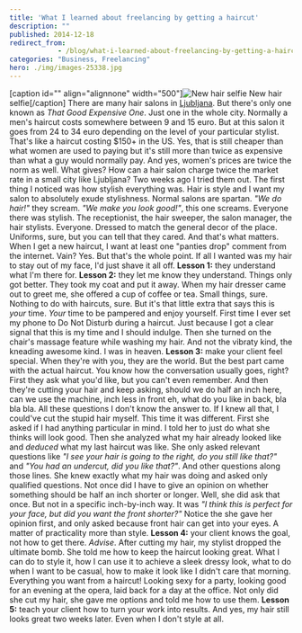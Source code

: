 ```yaml
---
title: 'What I learned about freelancing by getting a haircut'
description: ""
published: 2014-12-18
redirect_from: 
            - /blog/what-i-learned-about-freelancing-by-getting-a-haircut/swizec/6625
categories: "Business, Freelancing"
hero: ./img/images-25338.jpg
---
```


\[caption id="" align="alignnone" width="500"]![New hair selfie](./img/images-25338.jpg "New hair selfie") New hair selfie\[/caption] There are many hair salons in [Ljubljana](<http://maps.google.com/maps?ll=46.0555555556,14.5083333333&spn=0.1,0.1&q=46.0555555556,14.5083333333 (Ljubljana)&t=h> "Ljubljana"). But there's only one known as _That Good Expensive One_. Just one in the whole city. Normally a men's haircut costs somewhere between 9 and 15 euro. But at this salon it goes from 24 to 34 euro depending on the level of your particular stylist. That's like a haircut costing $150+ in the US. Yes, that is still cheaper than what women are used to paying but it's still more than twice as expensive than what a guy would normally pay. And yes, women's prices are twice the norm as well. What gives? How can a hair salon charge twice the market rate in a small city like Ljubljana? Two weeks ago I tried them out. The first thing I noticed was how stylish everything was. Hair is style and I want my salon to absolutely exude stylishness. Normal salons are spartan. _"We do hair!"_ they scream. _"We make you look good!"_, this one screams. Everyone there was stylish. The receptionist, the hair sweeper, the salon manager, the hair stylists. Everyone. Dressed to match the general decor of the place. Uniforms, sure, but you can tell that they cared. And that's what matters. When I get a new haircut, I want at least one "panties drop" comment from the internet. Vain? Yes. But that's the whole point. If all I wanted was my hair to stay out of my face, I'd just shave it all off. **Lesson 1:** they understand what I'm there for. **Lesson 2:** they let me know they understand. Things only got better. They took my coat and put it away. When my hair dresser came out to greet me, she offered a cup of coffee or tea. Small things, sure. Nothing to do with haircuts, sure. But it's that little extra that says this is _your_ time. _Your_ time to be pampered and enjoy yourself. First time I ever set my phone to Do Not Disturb during a haircut. Just because I got a clear signal that this is my time and I should indulge. Then she turned on the chair's massage feature while washing my hair. And not the vibraty kind, the kneading awesome kind. I was in heaven. **Lesson 3:** make your client feel special. When they're with you, they are the world. But the best part came with the actual haircut. You know how the conversation usually goes, right? First they ask what you'd like, but you can't even remember. And then they're cutting your hair and keep asking, should we do half an inch here, can we use the machine, inch less in front eh, what do you like in back, bla bla bla. All these questions I don't know the answer to. If I knew all that, I could've cut the stupid hair myself. This time it was different. First she asked if I had anything particular in mind. I told her to just do what she thinks will look good. Then she analyzed what my hair already looked like and _deduced_ what my last haircut was like. She only asked relevant questions like _"I see your hair is going to the right, do you still like that?"_ and _"You had an undercut, did you like that?"_. And other questions along those lines. She knew exactly what my hair was doing and asked only qualified questions. Not once did I have to give an opinion on whether something should be half an inch shorter or longer. Well, she did ask that once. But not in a specific inch-by-inch way. It was _"I think this is perfect for your face, but did you want the front shorter?"_ Notice the she gave her opinion first, and only asked because front hair can get into your eyes. A matter of practicality more than style. **Lesson 4:** your client knows the goal, not how to get there. _Advise_. After cutting my hair, my stylist dropped the ultimate bomb. She told me how to keep the haircut looking great. What I can do to style it, how I can use it to achieve a sleek dressy look, what to do when I want to be casual, how to make it look like I didn't care that morning. Everything you want from a haircut! Looking sexy for a party, looking good for an evening at the opera, laid back for a day at the office. Not only did she cut my hair, she gave me options and told me how to use them. **Lesson 5:** teach your client how to turn your work into results. And yes, my hair still looks great two weeks later. Even when I don't style at all.
